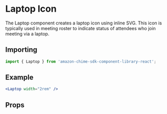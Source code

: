 

# Laptop Icon

The Laptop component creates a laptop icon using inline SVG. This icon is typically used in meeting roster to indicate status of attendees who join meeting via a laptop.

## Importing

```javascript
import { Laptop } from 'amazon-chime-sdk-component-library-react';
```

## Example

<ThemeProvider theme={lightTheme}>
  <Preview>
    <Laptop width="2rem" />
  </Preview>
</ThemeProvider>

```jsx
<Laptop width="2rem" />
```

## Props

<Props of={Laptop} />
